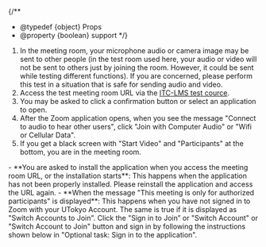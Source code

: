 
{/**
  * @typedef {object} Props
  * @property {boolean} support
  */}

1. In the meeting room, your microphone audio or camera image may be sent to other people (in the test room used here, your audio or video will not be sent to others just by joining the room. However, it could be sent while testing different functions). If you are concerned, please perform this test in a situation that is safe for sending audio and video.
2. Access the test meeting room URL via the [ITC-LMS test cource](https://itc-lms.ecc.u-tokyo.ac.jp/lms/course?idnumber=20197J919010V02).
3. You may be asked to click a confirmation button or select an application to open.
4. After the Zoom application opens, when you see the message "Connect to audio to hear other users", click "Join with Computer Audio" or "Wifi or Cellular Data".
5. If you get a black screen with "Start Video" and "Participants" at the bottom, you are in the meeting room.

<Help lang="en" support={props.support}>
  - **You are asked to install the application when you access the meeting room URL, or the installation starts**: This happens when the application has not been properly installed. Please reinstall the application and access the URL again.
  - **When the message "This meeting is only for authorized participants" is displayed**: This happens when you have not signed in to Zoom with your UTokyo Account. The same is true if it is displayed as "Switch Accounts to Join". Click the "Sign in to Join” or "Switch Account" or "Switch Account to Join" button and sign in by following the instructions shown below in "Optional task: Sign in to the application".
</Help>
